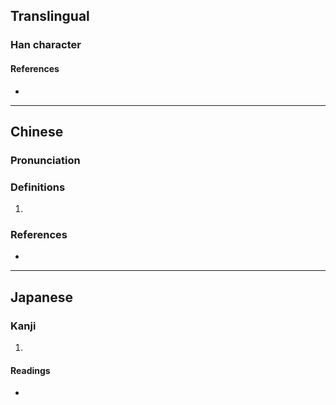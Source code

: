 {{character info/new}}
==Translingual==

===Han character===
{{Han char|rn=102|rad=田|as=03|sn=8|four=|canj=LLPI|ids=⿰申勺}}

====References====
* {{Han ref|kx=0759.200|dkj=21751|hdz=42530.120|uh=7543|ud=30019}}

----

==Chinese==
{{zh-forms}}

===Pronunciation===
{{zh-pron
|m=xún
|cat=
}}

===Definitions===
{{zh-hanzi}}

# {{rfdef|zh}}

===References===
* {{R:twedu|C07731}}

----

==Japanese==

===Kanji===
{{ja-kanji|grade=|rs=田03}}

# {{defn|lang=ja|sort=田03}}

====Readings====
* {{ja-readings|on=[[しゅん]] (shun)|kun=[[いいつけ]] (iitsuke)|nanori=}}